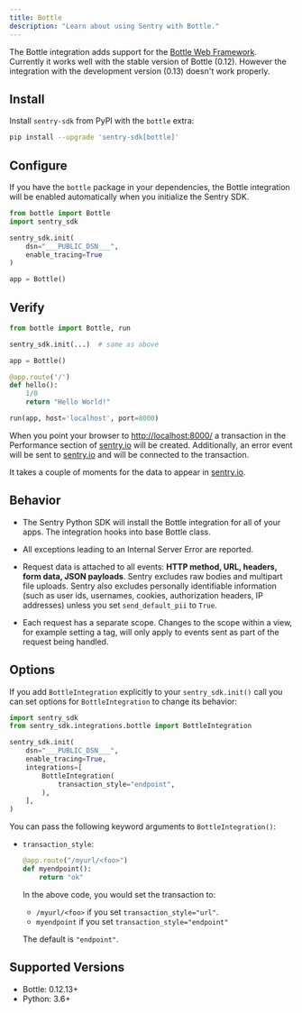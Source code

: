 ```yaml
---
title: Bottle
description: "Learn about using Sentry with Bottle."
---
```


The Bottle integration adds support for the [Bottle Web Framework](https://bottlepy.org/).
Currently it works well with the stable version of Bottle (0.12).
However the integration with the development version (0.13) doesn't work properly.

## Install

Install `sentry-sdk` from PyPI with the `bottle` extra:

```bash
pip install --upgrade 'sentry-sdk[bottle]'
```

## Configure

If you have the `bottle` package in your dependencies, the Bottle integration will be enabled automatically when you initialize the Sentry SDK.

<SignInNote />

```python
from bottle import Bottle
import sentry_sdk

sentry_sdk.init(
    dsn="___PUBLIC_DSN___",
    enable_tracing=True
)

app = Bottle()
```

## Verify

```python
from bottle import Bottle, run

sentry_sdk.init(...)  # same as above

app = Bottle()

@app.route('/')
def hello():
    1/0
    return "Hello World!"

run(app, host='localhost', port=8000)
```

When you point your browser to [http://localhost:8000/](http://localhost:8000/) a transaction in the Performance section of [sentry.io](https://sentry.io) will be created. Additionally, an error event will be sent to [sentry.io](https://sentry.io) and will be connected to the transaction.

It takes a couple of moments for the data to appear in [sentry.io](https://sentry.io).

## Behavior

- The Sentry Python SDK will install the Bottle integration for all of your apps. The integration hooks into base Bottle class.

- All exceptions leading to an Internal Server Error are reported.

- Request data is attached to all events: **HTTP method, URL, headers, form data, JSON payloads**. Sentry excludes raw bodies and multipart file uploads. Sentry also excludes personally identifiable information (such as user ids, usernames, cookies, authorization headers, IP addresses) unless you set `send_default_pii` to `True`.

- Each request has a separate scope. Changes to the scope within a view, for example setting a tag, will only apply to events sent as part of the request being handled.

## Options

If you add `BottleIntegration` explicitly to your `sentry_sdk.init()` call you can set options for `BottleIntegration` to change its behavior:

```python
import sentry_sdk
from sentry_sdk.integrations.bottle import BottleIntegration

sentry_sdk.init(
    dsn="___PUBLIC_DSN___",
    enable_tracing=True,
    integrations=[
        BottleIntegration(
            transaction_style="endpoint",
        ),
    ],
)

```

You can pass the following keyword arguments to `BottleIntegration()`:

- `transaction_style`:

  ```python
  @app.route("/myurl/<foo>")
  def myendpoint():
      return "ok"
  ```

  In the above code, you would set the transaction to:

  - `/myurl/<foo>` if you set `transaction_style="url"`.
  - `myendpoint` if you set `transaction_style="endpoint"`

  The default is `"endpoint"`.

## Supported Versions

- Bottle: 0.12.13+
- Python: 3.6+
